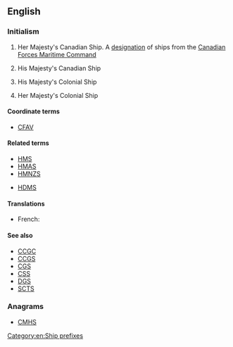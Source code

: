 ==English==
{{wikipedia|Her Majesty's Canadian Ship}}
{{wikipedia}}

===Initialism===
{{en-initialism}}

# {{lb|en|nautical|military|Canada}} Her Majesty's Canadian Ship. A [[designation]] of ships from the [[w:Canadian Forces Maritime Command|Canadian Forces Maritime Command]]
# {{lb|en|nautical|military|Canada}} His Majesty's Canadian Ship
# {{lb|en|nautical|military|UK|obsolete}} His Majesty's Colonial Ship
# {{lb|en|nautical|military|UK|obsolete}} Her Majesty's Colonial Ship

====Coordinate terms====
* [[CFAV]]

====Related terms====
* [[HMS]]
* [[HMAS]]
* [[HMNZS]]

* [[HDMS]]

====Translations====
{{trans-top|Ship designation}}
* French: {{t|fr|NCSM}}
{{trans-mid}}
{{trans-bottom}}

====See also====
* [[CCGC]]
* [[CCGS]]
* [[CGS]]
* [[CSS]]
* [[DGS]]
* [[SCTS]]

===Anagrams===
* [[CMHS#English|CMHS]]

[[Category:en:Ship prefixes]]